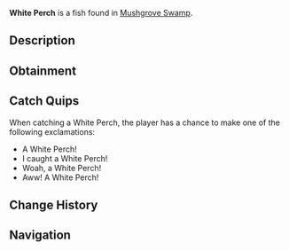 {{FishInfobox
|image          = White Perch.png
|rarity         = Common
|sea            = First Sea
|location       = [[Mushgrove Swamp]]
|sublocation    = 
|sources        = Fishing Rod
|radar_location = 
|xp             = 80
|weather        = 
|time           = 
|season         = Spring, Autumn
|bait           = Worm
|base_weight    = 1.2
|base_value     = 80
|weight_range   = 1
|base_chance    = 80
|base_resil     = 70
}}
'''White Perch''' is a {{Rarity|Common}} fish found in [[Mushgrove Swamp]].

== Description ==
{{Description|The Perch is a common freshwater fish that is best found in Mushgrove Swamp; Unlike the classic Perch, the White Perch has no noticeable stripes.|Bestiary Entry}}

== Obtainment ==
{{Description|Found in Mushgrove.|Bestiary Hint}}
{{Fish Availability|
Mushgrove Swamp
|top_rods      = 
Leviathan's Fang Rod\294343.9\145481.89;
Trident Rod\290610.78\130395.35;
Free Spirit Rod\284595.25\130070.56;
Azure Of Lagoon\273880.57\154071.48;
No-Life Rod\270171.67\185175.8;
Flimsy Rod\200769.39\131844.8;
Training Rod\221007.56\178693.94;
Long Rod\216293.26\119240.71;
Seraphic Rod\242407.06\183745.68;
Fast Rod\236990.26\182168.51;
Tempest Rod\247856.59\177405.66;
Adventurer's Rod\192713.38\128411.86;
Challenger's Rod\251127.04\168312.3;
Zeus Rod\247029.94\156629.12;
Depthseeker Rod\244136.89\143449.8;
Blazebringer Rod\243748.36\147813.24;
Verdant Shear Rod\243341.87\156728.87;
Rod Of The Forgotten Fang\240786.61\167800.77;
Rod Of The Depths\238138.79\152430.94;
Volcanic Rod\236317.01\137577.83;
Avalanche Rod\235723.41\131515.6;
Ethereal Prism Rod\231179.31\62932.71;
Rod Of The Exalted One\230899.84\143176.07;
Steady Rod\114874.07\72949.24
|recommended   = Trident Rod
}}

== Catch Quips ==
When catching a White Perch, the player has a chance to make one of the following exclamations:
* A White Perch!
* I caught a White Perch!
* Woah, a White Perch!
* Aww! A White Perch!

== Change History ==
{{Change History|{{subst:Current Version}}}}

== Navigation ==
{{Fish Navbox|Mushgrove Swamp}}